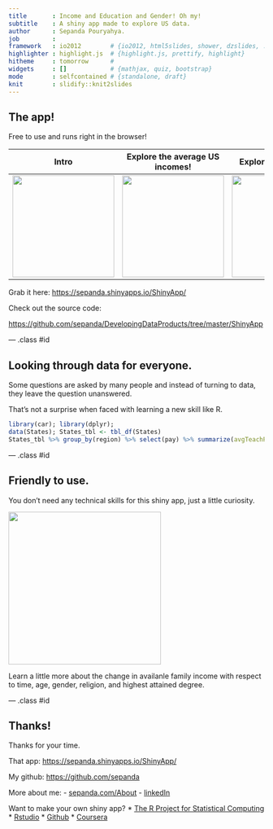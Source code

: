 ```yaml
---
title       : Income and Education and Gender! Oh my!
subtitle    : A shiny app made to explore US data.
author      : Sepanda Pouryahya.
job         : 
framework   : io2012        # {io2012, html5slides, shower, dzslides, ...}
highlighter : highlight.js  # {highlight.js, prettify, highlight}
hitheme     : tomorrow      # 
widgets     : []            # {mathjax, quiz, bootstrap}
mode        : selfcontained # {standalone, draft}
knit        : slidify::knit2slides
---
```

<style>
.title-slide { background-color: #186DB6;}
.title-slide hgroup > h1{ font-family: 'Helvetica', 'Helvetica', sanserif; }
.title-slide hgroup > h1 { color: #FABF29; } 
.title-slide hgroup > h2 { color: #dfdfdf }
.title-slide hgroup > p { color: #dfdfdf ;}
</style>

## The app!

Free to use and runs right in the browser!

Intro            |  Explore the average US incomes! | Explore trends in time | Group the data! 
:-------------------------:|:-------------------------:|:-------------------------:|:-------------------------:
<img height='200px' src='./assets/img/1_about.png' /> |  <img height='200px' src='./assets/img/2_barchart.png' /> | <img height='200px' src='./assets/img/3_scatterplot.png' /> | <img height='200px' src='./assets/img/4_boxplot.png' />



Grab it here: [https://sepanda.shinyapps.io/ShinyApp/](https://sepanda.shinyapps.io/ShinyApp/)


Check out the source code:   

[https://github.com/sepanda/DevelopingDataProducts/tree/master/ShinyApp](https://github.com/sepanda/DevelopingDataProducts/tree/master/ShinyApp)

--- .class #id 


## Looking through data for everyone.

Some questions are asked by many people and instead of turning to data, they leave the question unanswered. 

That's not a surprise when faced with learning a new skill like R.

```r
library(car); library(dplyr);
data(States); States_tbl <- tbl_df(States)
States_tbl %>% group_by(region) %>% select(pay) %>% summarize(avgTeachPay=mean(pay*1e3)) %>% t
```


--- .class #id 

## Friendly to use.

You don't need any technical skills for this shiny app, just a little curiosity.

<img height='300px' src='./assets/img/5_GenderAverage.png' /> 


Learn a little more about the change in availanle family income with respect to time, age, gender, religion, and highest attained degree.


--- .class #id 

## Thanks!

Thanks for your time.

That app:
[https://sepanda.shinyapps.io/ShinyApp/](https://sepanda.shinyapps.io/ShinyApp/)

My github:
[https://github.com/sepanda](https://github.com/sepanda)

More about me:
- [sepanda.com/About](http://sepanda.com/about/)
- [linkedIn](http://linkedin.com/in/sepandapouryahya/)


Want to make your own shiny app? 
* [The R Project for Statistical Computing](http://www.r-project.org/)
* [Rstudio](http://www.rstudio.com/)
* [Github](http://www.github.com/)
* [Coursera](http://www.coursera.org)

